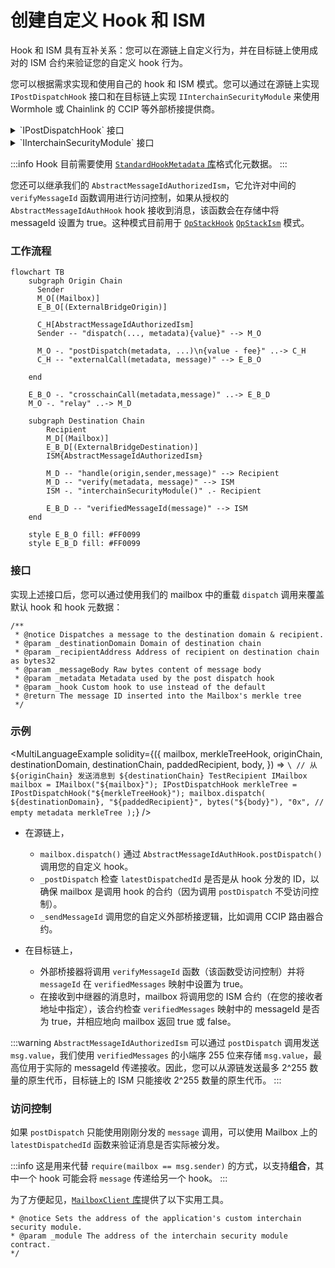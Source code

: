 

# 创建自定义 Hook 和 ISM

Hook 和 ISM 具有互补关系：您可以在源链上自定义行为，并在目标链上使用成对的 ISM 合约来验证您的自定义 hook 行为。

您可以根据需求实现和使用自己的 hook 和 ISM 模式。您可以通过在源链上实现 `IPostDispatchHook` 接口和在目标链上实现 `IInterchainSecurityModule` 来使用 Wormhole 或 Chainlink 的 CCIP 等外部桥接提供商。

<details>
<summary>`IPostDispatchHook` 接口</summary>

<Tabs groupId="lang">
<TabItem value="sol" label="Solidity">

```solidity file=<rootDir>/node_modules/@hyperlane-xyz/core/contracts/interfaces/hooks/IPostDispatchHook.sol#L16-L63
interface IPostDispatchHook {
    /**
     * @notice Returns the amount of native tokens that should be provided when calling
     * postDispatch for a given message
     * @dev The hook may charge an additional fee on top of the base Hyperlane fee
     * @param metadata Metadata provided to mailbox dispatch call
     * @param message The message being dispatched
     * @return The amount of native tokens that should be provided when calling postDispatch
     */
    function quoteDispatch(bytes calldata metadata, bytes calldata message)
        external
        view
        returns (uint256);

    /**
     * @notice Called by a Mailbox after dispatching a message
     * @dev msg.value must equal the amount specified by quoteDispatch
     * @param metadata Metadata provided to mailbox dispatch call
     * @param message The message being dispatched
     */
    function postDispatch(bytes calldata metadata, bytes calldata message)
        external
        payable;
}
```

</TabItem>
</Tabs>
</details>

<details>
<summary>`IInterchainSecurityModule` 接口</summary>

<Tabs groupId="lang">
<TabItem value="sol" label="Solidity">

```solidity file=<rootDir>/node_modules/@hyperlane-xyz/core/contracts/interfaces/IInterchainSecurityModule.sol#L4-L35
interface IInterchainSecurityModule {
    /**
     * @notice Returns whether the message is verified
     * @dev Called by a router before message processing
     * @param metadata Metadata provided to mailbox dispatch call
     * @param message The message being dispatched
     * @return True if the message is verified
     */
    function verify(bytes calldata metadata, bytes calldata message)
        external
        payable
        returns (bool);
}
```

</TabItem>
</Tabs>
</details>

:::info
Hook 目前需要使用 [`StandardHookMetadata` 库](../reference/libraries/hookmetadata.mdx)格式化元数据。
:::

您还可以继承我们的 `AbstractMessageIdAuthorizedIsm`，它允许对中间的 `verifyMessageId` 函数调用进行访问控制，如果从授权的 `AbstractMessageIdAuthHook` hook 接收到消息，该函数会在存储中将 messageId 设置为 true。这种模式目前用于 [`OpStackHook`](https://github.com/hyperlane-xyz/hyperlane-monorepo/blob/ef2ece300e71a30e8f4f59e5b26e21eea012d43b/solidity/contracts/hooks/OPStackHook.sol#L33C8-L33C8)  [`OpStackIsm`](https://github.com/hyperlane-xyz/hyperlane-monorepo/blob/ef2ece300e71a30e8f4f59e5b26e21eea012d43b/solidity/contracts/isms/hook/OPStackIsm.sol#L31) 模式。

### 工作流程

```mermaid
flowchart TB
    subgraph Origin Chain
      Sender
      M_O[(Mailbox)]
      E_B_O[(ExternalBridgeOrigin)]

      C_H[AbstractMessageIdAuthorizedIsm]
      Sender -- "dispatch(..., metadata){value}" --> M_O

      M_O -. "postDispatch(metadata, ...)\n{value - fee}" ..-> C_H
      C_H -- "externalCall(metadata, message)" --> E_B_O

    end

    E_B_O -. "crosschainCall(metadata,message)" ..-> E_B_D
    M_O -. "relay" ..-> M_D

    subgraph Destination Chain
        Recipient
        M_D[(Mailbox)]
        E_B_D[(ExternalBridgeDestination)]
        ISM{AbstractMessageIdAuthorizedIsm}

        M_D -- "handle(origin,sender,message)" --> Recipient
        M_D -- "verify(metadata, message)" --> ISM
        ISM -. "interchainSecurityModule()" .- Recipient

        E_B_D -- "verifiedMessageId(message)" --> ISM
    end

    style E_B_O fill: #FF0099
    style E_B_D fill: #FF0099
```

### 接口

实现上述接口后，您可以通过使用我们的 mailbox 中的重载 `dispatch` 调用来覆盖默认 hook 和 hook 元数据：

<Tabs groupId="lang">
<TabItem value="sol" label="Solidity">

```solidity
/**
 * @notice Dispatches a message to the destination domain & recipient.
 * @param _destinationDomain Domain of destination chain
 * @param _recipientAddress Address of recipient on destination chain as bytes32
 * @param _messageBody Raw bytes content of message body
 * @param _metadata Metadata used by the post dispatch hook
 * @param _hook Custom hook to use instead of the default
 * @return The message ID inserted into the Mailbox's merkle tree
 */

```

</TabItem>
</Tabs>

### 示例

<Tabs groupId="lang">
<TabItem value="sol" label="Solidity">

<MultiLanguageExample
  solidity={({
    mailbox,
    merkleTreeHook,
    originChain,
    destinationDomain,
    destinationChain,
    paddedRecipient,
    body,
  }) => `\
// 从 ${originChain} 发送消息到 ${destinationChain} TestRecipient
IMailbox mailbox = IMailbox("${mailbox}");
IPostDispatchHook merkleTree = IPostDispatchHook("${merkleTreeHook}");
mailbox.dispatch(
  ${destinationDomain},
  "${paddedRecipient}",
  bytes("${body}"),
  "0x", // empty metadata
  merkleTree
);`}
/>

</TabItem>
</Tabs>

- 在源链上，

  - `mailbox.dispatch()` 通过 `AbstractMessageIdAuthHook.postDispatch()` 调用您的自定义 hook。
  - `_postDispatch` 检查 `latestDispatchedId` 是否是从 hook 分发的 ID，以确保 mailbox 是调用 hook 的合约（因为调用 `postDispatch` 不受访问控制）。
  - `_sendMessageId` 调用您的自定义外部桥接逻辑，比如调用 CCIP 路由器合约。

- 在目标链上，
  - 外部桥接器将调用 `verifyMessageId` 函数（该函数受访问控制）并将 `messageId` 在 `verifiedMessages` 映射中设置为 true。
  - 在接收到中继器的消息时，mailbox 将调用您的 ISM 合约（在您的接收者地址中指定），该合约检查 `verifiedMessages` 映射中的 messageId 是否为 true，并相应地向 mailbox 返回 true 或 false。

:::warning
`AbstractMessageIdAuthorizedIsm` 可以通过 `postDispatch` 调用发送 `msg.value`，我们使用 `verifiedMessages` 的小端序 255 位来存储 `msg.value`，最高位用于实际的 messageId 传递接收。因此，您可以从源链发送最多 2^255 数量的原生代币，目标链上的 ISM 只能接收 2^255 数量的原生代币。
:::

### 访问控制

如果 `postDispatch` 只能使用刚刚分发的 `message` 调用，可以使用 Mailbox 上的 `latestDispatchedId` 函数来验证消息是否实际被分发。

:::info
这是用来代替 `require(mailbox == msg.sender)` 的方式，以支持**组合**，其中一个 hook 可能会将 `message` 传递给另一个 hook。
:::

<Tabs groupId="lang">
<TabItem value="sol" label="Solidity">

为了方便起见，[`MailboxClient` 库](../reference/libraries/mailboxclient.mdx)提供了以下实用工具。

```solidity
* @notice Sets the address of the application's custom interchain security module.
* @param _module The address of the interchain security module contract.
*/
```

</TabItem>
</Tabs>
